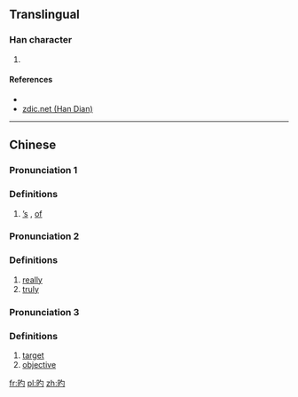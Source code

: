 {{also|的}}
==Translingual==

===Han character===
{{Han char|rn=72|rad=日|as=03|sn=7|four=6702<sub>0</sub>|canj=日心戈 (API), 日心一 (APM)|ids=⿰[[日]][[勺]]}}

# {{defn|Han|sort=日03}}

====References====
* {{Han ref|kx=0490.130|dkj=13760|dj=0851.140|hdz=21487.150|uh=65F3|ud=26099|bh=CAFA|bd=51962}}
*[http://www.zdic.net/z/1b/js/65F3.htm zdic.net (Han Dian)]

----

==Chinese==
{{zh-forms}}

===Pronunciation 1===
{{zh-pron
|m=de,di
|ma=y
|m_note=di is used in poetry, songs
|c=dik1
|c_note=only in formal writing, vernacular particle = {{zh-l|嘅}}
|mn=ê
|mn_note=cognate
|mc=
|oc=
|cat=part
}}

===Definitions===
{{zh-hanzi}}

# {{cx|Beginning Mandarin|lang=zh}} {{non-gloss definition|Used after an attribute. Indicates that the previous word has [[possessive|possession]] of the next one. In English it functions like [['s|’s]] (or like the word “[[of]]” but with the position of [[possessor]] and [[possessee]] switched.)}} [['s|’s]] , [[of]]

===Pronunciation 2===
{{zh-pron
|m=dí
|ma=y
|c=dik1
|h=pfs=tit
|mn=tek
|w=4tiq
|cat=adv
}}

===Definitions===
{{zh-hanzi}}

# [[really]]
# [[truly]]

===Pronunciation 3===
{{zh-pron
|m=dì
|ma=y
|c=dik1
|cat=n
}}

===Definitions===
{{zh-hanzi}}

# [[target]]
# [[objective]]

[[fr:旳]]
[[pl:旳]]
[[zh:旳]]
